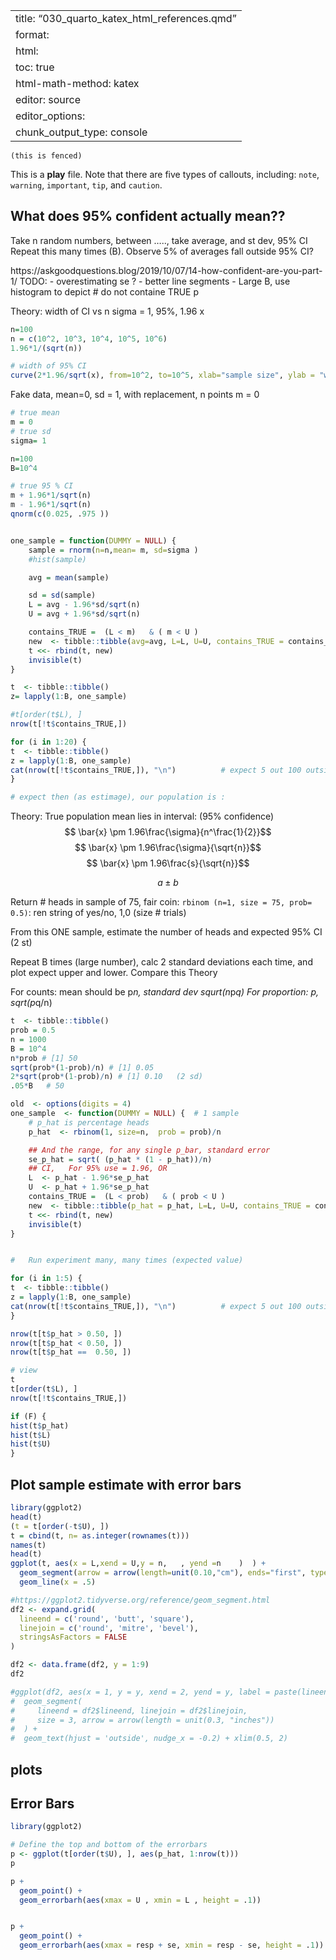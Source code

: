 
---
title: "030_quarto_katex_html_references.qmd"
format: 
  html:
    toc: true
    html-math-method: katex
editor: source
editor_options: 
  chunk_output_type: console
---

```
(this is fenced)
```

::: callout-note
This is a **play** file.
Note that there are five types of callouts, including: `note`,
`warning`, `important`, `tip`, and `caution`.
:::

## What does 95% confident actually mean??

Take n random numbers, between ....., take average, and st dev, 95% CI
Repeat this many times (B).
Observe 5% of averages fall outside 95% CI?


https://askgoodquestions.blog/2019/10/07/14-how-confident-are-you-part-1/
TODO:
-   overestimating se ?
-   better line segments
-   Large B,  use histogram to depict # do not containe TRUE p



Theory: width of CI vs n
sigma = 1, 
95%,  1.96
x
```r
n=100
n = c(10^2, 10^3, 10^4, 10^5, 10^6)
1.96*1/(sqrt(n))

# width of 95% CI
curve(2*1.96/sqrt(x), from=10^2, to=10^5, xlab="sample size", ylab = "width 95%CI", col="blue")


```

Fake data, mean=0, sd = 1, with replacement, n points
m = 0
```r
# true mean
m = 0
# true sd
sigma= 1

n=100
B=10^4

# true 95 % CI
m + 1.96*1/sqrt(n)
m - 1.96*1/sqrt(n)
qnorm(c(0.025, .975 ))


one_sample = function(DUMMY = NULL) {
    sample = rnorm(n=n,mean= m, sd=sigma )
    #hist(sample)

    avg = mean(sample)

    sd = sd(sample)
    L = avg - 1.96*sd/sqrt(n)
    U = avg + 1.96*sd/sqrt(n)

    contains_TRUE =  (L < m)   & ( m < U )
    new  <- tibble::tibble(avg=avg, L=L, U=U, contains_TRUE = contains_TRUE)
    t <<- rbind(t, new)
    invisible(t)
}

t  <- tibble::tibble()
z= lapply(1:B, one_sample)

#t[order(t$L), ]
nrow(t[!t$contains_TRUE,])

for (i in 1:20) {
t  <- tibble::tibble()
z = lapply(1:B, one_sample)
cat(nrow(t[!t$contains_TRUE,]), "\n")          # expect 5 out 100 outside 95%CI 
}

# expect then (as estimage), our population is :
```
Theory: True population mean lies in interval:  (95% confidence)
$$ \bar{x} \pm 1.96\frac{\sigma}{n^\frac{1}{2}}$$
$$ \bar{x} \pm 1.96\frac{\sigma}{\sqrt{n}}$$
$$ \bar{x} \pm 1.96\frac{s}{\sqrt{n}}$$

$$ a \pm b$$

Return # heads in sample of 75, fair coin: 
`rbinom (n=1, size = 75, prob= 0.5)`:  ren string of yes/no, 1,0  (size # trials)

From this ONE sample, estimate the number of heads and expected 95% CI (2 st)

Repeat B times (large number), calc 2 standard deviations each time, and plot expect upper and lower.
Compare this Theory

For counts:  mean should be p*n, standard dev squrt(n*p*q)
For proportion:   p, sqrt(p*q/n) 
$$   $$


```r
t  <- tibble::tibble()
prob = 0.5
n = 1000
B = 10^4
n*prob # [1] 50
sqrt(prob*(1-prob)/n) # [1] 0.05
2*sqrt(prob*(1-prob)/n) # [1] 0.10   (2 sd)
.05*B   # 50

old  <- options(digits = 4)
one_sample  <- function(DUMMY = NULL) {  # 1 sample
    # p_hat is percentage heads 
    p_hat  <- rbinom(1, size=n,  prob = prob)/n

    ## And the range, for any single p_bar, standard error
    se_p_hat = sqrt( (p_hat * (1 - p_hat))/n)
    ## CI,   For 95% use = 1.96, OR
    L  <- p_hat - 1.96*se_p_hat
    U  <- p_hat + 1.96*se_p_hat
    contains_TRUE =  (L < prob)   & ( prob < U )
    new  <- tibble::tibble(p_hat = p_hat, L=L, U=U, contains_TRUE = contains_TRUE)
    t <<- rbind(t, new)
    invisible(t)
}


#   Run experiment many, many times (expected value)

for (i in 1:5) {
t  <- tibble::tibble()
z = lapply(1:B, one_sample)
cat(nrow(t[!t$contains_TRUE,]), "\n")          # expect 5 out 100 outside 95%CI 
}

nrow(t[t$p_hat > 0.50, ])
nrow(t[t$p_hat < 0.50, ])
nrow(t[t$p_hat ==  0.50, ])

# view
t
t[order(t$L), ]
nrow(t[!t$contains_TRUE,])

if (F) {
hist(t$p_hat)
hist(t$L)
hist(t$U)
}
```

## Plot sample estimate with error bars
```r
library(ggplot2)
head(t)
(t = t[order(-t$U), ])
t = cbind(t, n= as.integer(rownames(t)))
names(t)
head(t)
ggplot(t, aes(x = L,xend = U,y = n,   , yend =n    )  ) +
  geom_segment(arrow = arrow(length=unit(0.10,"cm"), ends="first", type = "closed")) +
  geom_line(x = .5)
```
```r
#https://ggplot2.tidyverse.org/reference/geom_segment.html
df2 <- expand.grid(
  lineend = c('round', 'butt', 'square'),
  linejoin = c('round', 'mitre', 'bevel'),
  stringsAsFactors = FALSE
)

df2 <- data.frame(df2, y = 1:9)
df2

#ggplot(df2, aes(x = 1, y = y, xend = 2, yend = y, label = paste(lineend, linejoin))) +
#  geom_segment(
#     lineend = df2$lineend, linejoin = df2$linejoin,
#     size = 3, arrow = arrow(length = unit(0.3, "inches"))
#  ) +
#  geom_text(hjust = 'outside', nudge_x = -0.2) + xlim(0.5, 2)
```


## plots

## Error Bars
```r
library(ggplot2)

# Define the top and bottom of the errorbars
p <- ggplot(t[order(t$U), ], aes(p_hat, 1:nrow(t)))
p

p +
  geom_point() +
  geom_errorbarh(aes(xmax = U , xmin = L , height = .1))


p +
  geom_point() +
  geom_errorbarh(aes(xmax = resp + se, xmin = resp - se, height = .1))

```



